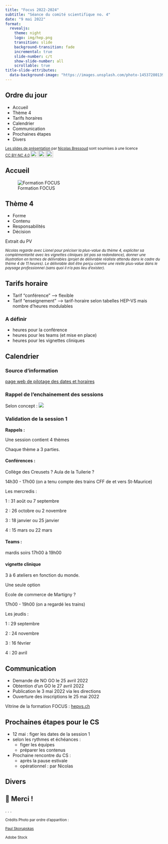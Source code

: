 ```yaml
---
title: "Focus 2022-2024"
subtitle: "Séance du comité scientifique no. 4"
date: "9 mai 2022"
format:
  revealjs:
    theme: night
    logo: img/hep.png
    transition: slide
    background-transition: fade
    incremental: true
    slide-number: c/t
    show-slide-number: all
    scrollable: true
title-slide-attributes: 
  data-background-image: "https://images.unsplash.com/photo-1453728013993-6d66e9c9123a?ixlib=rb-1.2.1&ixid=MnwxMjA3fDB8MHxwaG90by1wYWdlfHx8fGVufDB8fHx8&auto=format&fit=crop&w=1740&q=80"
---
```


## Ordre du jour {visibility="uncounted" background-image="https://images.unsplash.com/photo-1453728013993-6d66e9c9123a?ixlib=rb-1.2.1&ixid=MnwxMjA3fDB8MHxwaG90by1wYWdlfHx8fGVufDB8fHx8&auto=format&fit=crop&w=1740&q=80" background-size="cover" background-opacity="0.5" .scrollable}

- Accueil
- Thème 4
- Tarifs horaires
- Calendrier
- Communication
- Prochaines étapes
- Divers

<small>
<p xmlns:cc="http://creativecommons.org/ns#" xmlns:dct="http://purl.org/dc/terms/"><a property="dct:title" rel="cc:attributionURL" href="https://bresnico.github.io/phd-8-avril-2022/#1">Les slides de présentation</a> par <a rel="cc:attributionURL dct:creator" property="cc:attributionName" href="https://nicolasbressoud.ch">Nicolas Bressoud</a> sont soumises à une licence <a href="http://creativecommons.org/licenses/by-nc/4.0/?ref=chooser-v1" target="_blank" rel="license noopener noreferrer" style="display:inline-block;">CC BY-NC 4.0<img style="height:22px!important;margin-left:3px;vertical-align:text-bottom;" src="https://mirrors.creativecommons.org/presskit/icons/cc.svg?ref=chooser-v1"><img style="height:22px!important;margin-left:3px;vertical-align:text-bottom;" src="https://mirrors.creativecommons.org/presskit/icons/by.svg?ref=chooser-v1"><img style="height:22px!important;margin-left:3px;vertical-align:text-bottom;" src="https://mirrors.creativecommons.org/presskit/icons/nc.svg?ref=chooser-v1"></a></p>
</small>

## Accueil {background-image="https://images.unsplash.com/photo-1453728013993-6d66e9c9123a?ixlib=rb-1.2.1&ixid=MnwxMjA3fDB8MHxwaG90by1wYWdlfHx8fGVufDB8fHx8&auto=format&fit=crop&w=1740&q=80" background-size="cover" background-opacity="0.5" .scrollable}

![Formation FOCUS](https://hepvs.ch/images/FCE/Cours_Oblig/focus%202022-2024_900.jpg)

## Thème 4 {background-image="https://images.unsplash.com/photo-1453728013993-6d66e9c9123a?ixlib=rb-1.2.1&ixid=MnwxMjA3fDB8MHxwaG90by1wYWdlfHx8fGVufDB8fHx8&auto=format&fit=crop&w=1740&q=80" background-size="cover" background-opacity="0.5" .scrollable}

- Forme
- Contenu
- Responsabilités
- Décision

Extrait du PV

<small>

*Nicolas regarde avec Lionel pour préciser la plus-value du thème 4, expliciter sa complémentarité avec les vignettes cliniques (et pas sa redondance), donner une illustration en termes de délivrables (projet de délivrable réaliste attendu dans le cadre du thème 4 de 11 heures). Le délivrable doit être perçu comme une réelle plus-value dans le paysage professionnel (sans quoi il n’a pas lieu d’exister).*

</small>

## Tarifs horaire {background-image="https://images.unsplash.com/photo-1453728013993-6d66e9c9123a?ixlib=rb-1.2.1&ixid=MnwxMjA3fDB8MHxwaG90by1wYWdlfHx8fGVufDB8fHx8&auto=format&fit=crop&w=1740&q=80" background-size="cover" background-opacity="0.5" .scrollable}

- Tarif "conférence" --> flexible
- Tarif "enseignement" --> tarif-horaire selon tabelles HEP-VS mais nombre d'heures modulables

### A définir 

- heures pour la conférence
- heures pour les teams (et mise en place)
- heures pour les vignettes cliniques

## Calendrier {background-image="https://images.unsplash.com/photo-1453728013993-6d66e9c9123a?ixlib=rb-1.2.1&ixid=MnwxMjA3fDB8MHxwaG90by1wYWdlfHx8fGVufDB8fHx8&auto=format&fit=crop&w=1740&q=80" background-size="cover" background-opacity="0.5" .scrollable}

### Source d'information
[page web de pilotage des dates et horaires](https://bresnico.notion.site/1eb327c812274cee988ee35c1c5d6c1b?v=15340ec3042649abb533ded3ecbe1a45)

### Rappel de l'enchainement des sessions

Selon concept :
![](img/schemas.png)

### Validation de la session 1

**Rappels :**

Une session contient 4 thèmes

Chaque thème a 3 parties.

::: {.panel-tabset}

#### Conférences :


Collège des Creusets ? Aula de la Tuilerie ?

14h30 - 17h00 (on a tenu compte des trains CFF de et vers St-Maurice)

Les mercredis :

1 : 31 août ou 7 septembre

2 : 26 octobre ou 2 novembre  

3 : 18 janvier ou 25 janvier

4 : 15 mars ou 22 mars

#### Teams :

mardis soirs 17h00 à 19h00

#### vignette clinique

3 à 6 ateliers en fonction du monde.

Une seule option

Ecole de commerce de Martigny ?

17h00 - 19h00 (on a regardé les trains)

Les jeudis : 

1 : 29 septembre

2 : 24 novembre

3 : 16 février 

4 : 20 avril

:::

## Communication {background-image="https://images.unsplash.com/photo-1453728013993-6d66e9c9123a?ixlib=rb-1.2.1&ixid=MnwxMjA3fDB8MHxwaG90by1wYWdlfHx8fGVufDB8fHx8&auto=format&fit=crop&w=1740&q=80" background-size="cover" background-opacity="0.5" .scrollable}

- Demande de NO GO le 25 avril 2022
- Obtention d'un GO le 27 avril 2022
- Publication le 3 mai 2022 via les directions
- Ouverture des inscriptions le 25 mai 2022

Vitrine de la formation FOCUS : [hepvs.ch](https://hepvs.ch/formation-continue-enseignants/cours-obligatoires/formation-focus)

## Prochaines étapes pour le CS {background-image="https://images.unsplash.com/photo-1453728013993-6d66e9c9123a?ixlib=rb-1.2.1&ixid=MnwxMjA3fDB8MHxwaG90by1wYWdlfHx8fGVufDB8fHx8&auto=format&fit=crop&w=1740&q=80" background-size="cover" background-opacity="0.5" .scrollable}

- 12 mai : figer les dates de la session 1
- selon les rythmes et échéances : 
    - figer les équipes
    - préparer les contenus
- Prochaine rencontre du CS :
    - après la pause estivale 
    - opérationnel : par Nicolas

## Divers {background-image="https://images.unsplash.com/photo-1453728013993-6d66e9c9123a?ixlib=rb-1.2.1&ixid=MnwxMjA3fDB8MHxwaG90by1wYWdlfHx8fGVufDB8fHx8&auto=format&fit=crop&w=1740&q=80" background-size="cover" background-opacity="0.5" .scrollable}

## &#x1F64F; Merci !

. . . 

<small>
Crédits Photo par ordre d'apparition :

[Paul Skorupskas](https://unsplash.com/photos/7KLa-xLbSXA)

Adobe Stock
</small>




